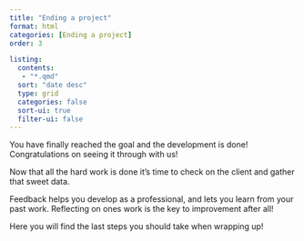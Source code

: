 ```yaml
---
title: "Ending a project"
format: html
categories: [Ending a project]
order: 3

listing:
  contents: 
   - "*.qmd"
  sort: "date desc"
  type: grid
  categories: false
  sort-ui: true
  filter-ui: false
---
```


You have finally reached the goal and the development is done! Congratulations on seeing it through with us!

Now that all the hard work is done it's time to check on the client and gather that sweet data.

Feedback helps you develop as a professional, and lets you learn from your past work. Reflecting on ones work is the key to improvement after all!

Here you will find the last steps you should take when wrapping up!